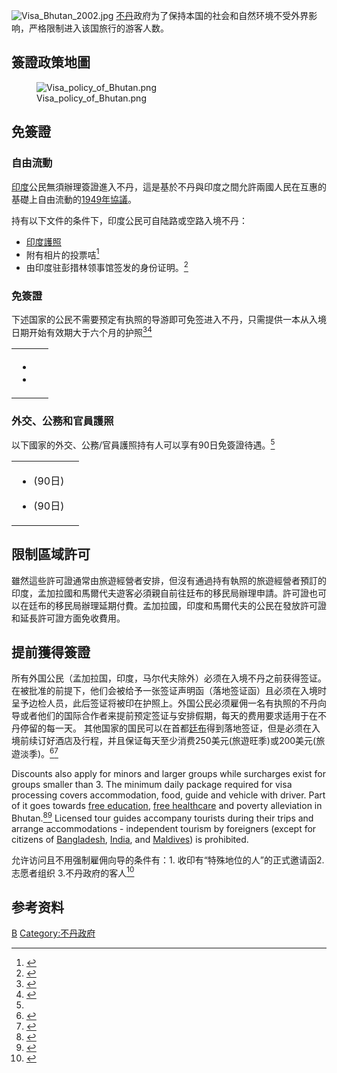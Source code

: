 [[File:Visa_Bhutan_2002.jpg|thumb]]
[[不丹|不丹]]政府为了保持本国的社会和自然环境不受外界影响，严格限制进入该国旅行的游客人数。

== 簽證政策地圖 ==
[[File:Visa_policy_of_Bhutan.png|thumb]]

== 免簽證 ==

=== 自由流動 ===
[[印度|印度]]公民無須辦理簽證進入不丹，這是基於不丹與印度之間允許兩國人民在互惠的基礎上自由流動的[[不丹－印度關係#1949年協議|1949年協議]]。

持有以下文件的条件下，印度公民可自陆路或空路入境不丹：
*[[印度護照|印度護照]]
*附有相片的投票咭<ref>{{bt}}{{cite web|url=http://www.tourism.gov.bt/plan/visa|title=Visa|publisher=|accessdate=11 June 2015|archive-date=2018-04-08|archive-url=https://web.archive.org/web/20180408114419/http://www.tourism.gov.bt/plan/visa|dead-url=no}}</ref>
*由印度驻彭措林领事馆签发的身份证明。<ref>{{cite web|url=http://www.indianembassythimphu.bt/pages.php?id=79|title=Welcome to Embassy of India Thimphu, Bhutan|publisher=|accessdate=11 June 2015|archive-url=https://web.archive.org/web/20150615193522/http://www.indianembassythimphu.bt/pages.php?id=79|archive-date=2015-06-15|dead-url=yes}}</ref>

=== 免簽證 ===
下述国家的公民不需要预定有执照的导游即可免签进入不丹，只需提供一本从入境日期开始有效期大于六个月的护照<ref>{{en}}{{cite web|url=http://www.mfa.gov.bt/visa|title=Visa for coming to Bhutan|publisher=|accessdate=11 June 2015|deadurl=yes|archiveurl=https://web.archive.org/web/20150316220406/http://www.mfa.gov.bt/visa|archivedate=2015年3月16日}}</ref><ref name="Timatic">{{Timatic Visa Policy|country=BT|accessdate=1 April 2017}}</ref>
{|style=" {{border-radius|1em}} {{box-shadow|0.1em|0.1em|0.5em|rgba(0,0,0,0.75)}}; background-color: white; border: 1px solid white; padding: 5px;"
|- style="vertical-align:top;"
| 
*{{flag|Bangladesh}}
*{{flag|Maldives}}
|
|}

=== 外交、公務和官員護照 ===

以下國家的外交、公務/官員護照持有人可以享有90日免簽證待遇。<ref name="Timatic" />

{|style=" {{border-radius|1em}} {{box-shadow|0.1em|0.1em|0.5em|rgba(0,0,0,0.75)}}; background-color: white; border: 1px solid white; padding: 5px;"
|- style="vertical-align:top;"
| 
*{{flag|Switzerland}} (90日)
*{{flag|Thailand}} (90日)
|
|}

== 限制區域許可 ==
雖然這些許可證通常由旅遊經營者安排，但沒有通過持有執照的旅遊經營者預訂的印度，孟加拉國和馬爾代夫遊客必須親自前往廷布的移民局辦理申請。許可證也可以在廷布的移民局辦理延期付費。孟加拉國，印度和馬爾代夫的公民在發放許可證和延長許可證方面免收費用。

== 提前獲得簽證 ==
{{TransH}}所有外国公民（孟加拉国，印度，马尔代夫除外）必须在入境不丹之前获得签证。在被批准的前提下，他们会被给予一张签证声明函（落地签证函）且必须在入境时呈予边检人员，此后签证将被印在护照上。外国公民必须雇佣一名有执照的不丹向导或者他们的国际合作者来提前预定签证与安排假期，每天的费用要求适用于在不丹停留的每一天。 其他国家的国民可以在首都[[廷布|廷布]]得到落地签证，但是必须在入境前续订好酒店及行程，并且保证每天至少消费250美元(旅遊旺季)或200美元(旅遊淡季)。<ref>{{en}}{{cite web|url=http://www.tourism.gov.bt/plan/faq|title=FAQ|publisher=|accessdate=11 June 2015|archive-date=2018-03-18|archive-url=https://web.archive.org/web/20180318174844/http://www.tourism.gov.bt/plan/faq|dead-url=no}}</ref><ref>{{cite web|url=http://www.tourism.gov.bt/plan/travel-requirements|title=Travel Requirements|publisher=|accessdate=11 June 2015|archive-date=2018-03-20|archive-url=https://web.archive.org/web/20180320224857/http://www.tourism.gov.bt/plan/travel-requirements|dead-url=no}}</ref>

Discounts also apply for minors and larger groups while surcharges exist for groups smaller than 3. The minimum daily package required for visa processing covers accommodation, food, guide and vehicle with driver. Part of it goes towards [[Education_in_Bhutan|free education]], [[Health_in_Bhutan|free healthcare]] and poverty alleviation in Bhutan.<ref>{{cite web|url=http://www.tourism.gov.bt/plan/faq|title=FAQ|publisher=|accessdate=11 June 2015|archive-date=2018-03-18|archive-url=https://web.archive.org/web/20180318174844/http://www.tourism.gov.bt/plan/faq|dead-url=no}}</ref><ref>{{cite web|url=http://www.tourism.gov.bt/plan/visa|title=Visa|publisher=|accessdate=11 June 2015|archive-date=2018-04-08|archive-url=https://web.archive.org/web/20180408114419/http://www.tourism.gov.bt/plan/visa|dead-url=no}}</ref> Licensed tour guides accompany tourists during their trips and arrange accommodations - independent tourism by foreigners (except for citizens of [[孟加拉国|Bangladesh]], [[印度|India]], and [[马尔代夫|Maldives]]) is prohibited.

允许访问且不用强制雇佣向导的条件有：1. 收印有“特殊地位的人”的正式邀请函2.志愿者组织
3.不丹政府的客人<ref>{{cite web|url=http://goindia.about.com/od/bhutannepalsrilanka/qt/bhutan-travel-tips.htm|title=How to Travel to Bhutan|author=Sharell Cook|work=About.com Travel|accessdate=11 June 2015|archive-date=2017-03-24|archive-url=https://web.archive.org/web/20170324020345/http://goindia.about.com/od/bhutannepalsrilanka/qt/bhutan-travel-tips.htm|dead-url=no}}</ref> 
{{TransF}}

==参考资料==
{{Reflist|2}}

{{各国签证信息}}

[[Category:各國簽證政策|B]]
[[Category:不丹政府|Category:不丹政府]]
